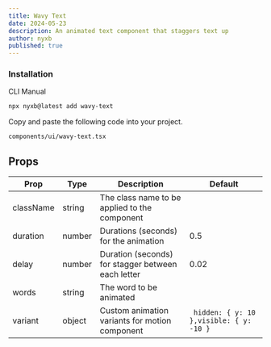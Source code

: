 ```yaml
---
title: Wavy Text
date: 2024-05-23
description: An animated text component that staggers text up
author: nyxb
published: true
---
```


<ComponentPreview name="wavy-text-demo" />


### Installation

<Tabs defaultValue="cli">

<TabsList>
  <TabsTrigger value="cli">CLI</TabsTrigger>
  <TabsTrigger value="manual">Manual</TabsTrigger>
</TabsList>
<TabsContent value="cli">

```bash
npx nyxb@latest add wavy-text
```

</TabsContent>

<TabsContent value="manual">

<Steps>

Copy and paste the following code into your project.

```text
components/ui/wavy-text.tsx
```

<ComponentSource name="wavy-text" />

</Steps>

</TabsContent>

</Tabs>

## Props

| Prop      | Type   | Description                                        | Default                                  |
| --------- | ------ | -------------------------------------------------- | ---------------------------------------- |
| className | string | The class name to be applied to the component      |                                          |
| duration  | number | Durations (seconds) for the animation              | 0.5                                      |
| delay     | number | Duration (seconds) for stagger between each letter | 0.02                                     |
| words     | string | The word to be animated                            |                                          |
| variant   | object | Custom animation variants for motion component     | ` hidden: { y: 10 },visible: { y: -10 }` |
